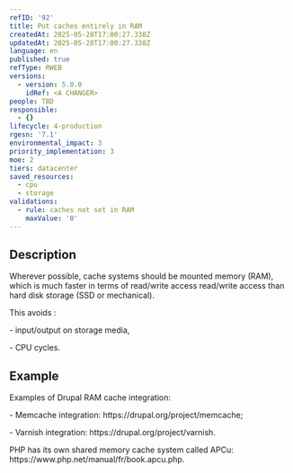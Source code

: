 ```yaml
---
refID: '92'
title: Put caches entirely in RAM
createdAt: 2025-05-28T17:00:27.338Z
updatedAt: 2025-05-28T17:00:27.338Z
language: en
published: true
refType: RWEB
versions:
  - version: 5.0.0
    idRef: <A CHANGER>
people: TBD
responsible:
  - {}
lifecycle: 4-production
rgesn: '7.1'
environmental_impact: 3
priority_implementation: 3
moe: 2
tiers: datacenter
saved_resources:
  - cpu
  - storage
validations:
  - rule: caches not set in RAM
    maxValue: '0'
---
```


## Description

Wherever possible, cache systems should be mounted memory (RAM), which is much faster in terms of read/write access read/write access than hard disk storage (SSD or mechanical).

This avoids :

\- input/output on storage media,

\- CPU cycles.

## Example

Examples of Drupal RAM cache integration:

\- Memcache integration: https\://drupal.org/project/memcache;

\- Varnish integration: https\://drupal.org/project/varnish.

PHP has its own shared memory cache system called APCu: https\://www\.php.net/manual/fr/book.apcu.php.
